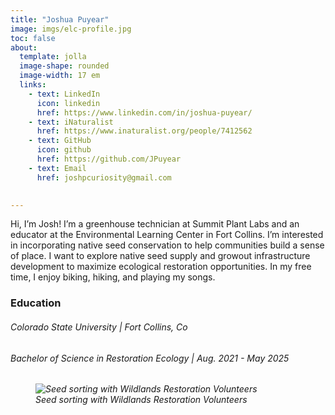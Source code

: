 ```yaml
---
title: "Joshua Puyear"
image: imgs/elc-profile.jpg
toc: false
about: 
  template: jolla
  image-shape: rounded
  image-width: 17 em
  links:
    - text: LinkedIn
      icon: linkedin
      href: https://www.linkedin.com/in/joshua-puyear/
    - text: iNaturalist
      href: https://www.inaturalist.org/people/7412562
    - text: GitHub
      icon: github
      href: https://github.com/JPuyear
    - text: Email
      href: joshpcuriosity@gmail.com
      

---
```


Hi, I'm Josh! I'm a greenhouse technician at Summit Plant Labs and an educator at the Environmental Learning Center in Fort Collins. I'm interested in incorporating native seed conservation to help communities build a sense of place. I want to explore native seed supply and growout infrastructure development to maximize ecological restoration opportunities. In my free time, I enjoy biking, hiking, and playing my songs.

<h3>Education</h3>

<h6>Colorado State University | Fort Collins, Co</h6>
<h6>Bachelor of Science in Restoration Ecology | Aug. 2021 - May 2025<h6>

![Seed sorting with Wildlands Restoration Volunteers](imgs/seed.jpg)